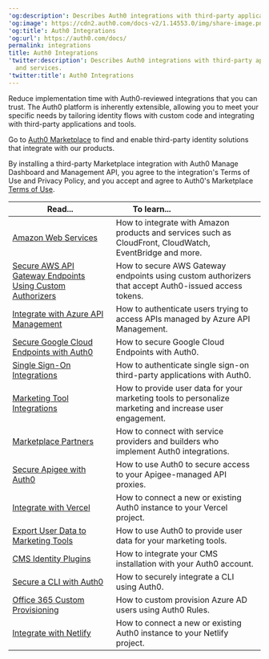 ---
'og:description': Describes Auth0 integrations with third-party applications and services.
'og:image': https://cdn2.auth0.com/docs-v2/1.14553.0/img/share-image.png
'og:title': Auth0 Integrations
'og:url': https://auth0.com/docs/
permalink: integrations
title: Auth0 Integrations
'twitter:description': Describes Auth0 integrations with third-party applications
  and services.
'twitter:title': Auth0 Integrations
---
Reduce implementation time with Auth0-reviewed integrations that you can trust. The Auth0 platform is inherently extensible, allowing you to meet your specific needs by tailoring identity flows with custom code and integrating with third-party applications and tools.

Go to [Auth0 Marketplace](https://marketplace.auth0.com/) to find and enable third-party identity solutions that integrate with our products.

<Callout icon="file-lines" color="#0EA5E9" iconType="regular">

By installing a third-party Marketplace integration with Auth0 Manage Dashboard and Management API, you agree to the integration's Terms of Use and Privacy Policy, and you accept and agree to Auth0's Marketplace [Terms of Use](https://auth0.com/legal).

</Callout>

<table class="table"><thead>
<tr>
<th><strong>Read...</strong></th>
<th><strong>To learn...</strong>                                </th>
</tr>
</thead>
<tbody>
<tr>
<td><a href="/docs/customize/integrations/aws">Amazon Web Services</a></td>
<td>How to integrate with Amazon products and services such as CloudFront, CloudWatch, EventBridge and more.</td>
</tr>
<tr>
<td><a href="/docs/customize/integrations/aws/aws-api-gateway-custom-authorizers">Secure AWS API Gateway Endpoints Using Custom Authorizers</a></td>
<td>How to secure AWS Gateway endpoints using custom authorizers that accept Auth0-issued access tokens.</td>
</tr>
<tr>
<td><a href="/docs/customize/integrations/azure-api-management">Integrate with Azure API Management</a></td>
<td>How to authenticate users trying to access APIs managed by Azure API Management.</td>
</tr>
<tr>
<td><a href="/docs/customize/integrations/google-cloud-endpoints">Secure Google Cloud Endpoints with Auth0</a></td>
<td>How to secure Google Cloud Endpoints with Auth0.</td>
</tr>
<tr>
<td><a href="/docs/customize/integrations/sso-integrations">Single Sign-On Integrations</a></td>
<td>How to authenticate single sign-on third-party applications with Auth0.</td>
</tr>
<tr>
<td><a href="/docs/customize/integrations/marketing-tool-integrations">Marketing Tool Integrations</a></td>
<td>How to provide user data for your marketing tools to personalize marketing and increase user engagement.</td>
</tr>
<tr>
<td><a href="/docs/customize/integrations/marketplace-partners">Marketplace Partners</a></td>
<td>How to connect with service providers and builders who implement Auth0 integrations.</td>
</tr>
<tr>
<td><a href="/docs/customize/integrations/apigee">Secure Apigee with Auth0</a></td>
<td>How to use Auth0 to secure access to your Apigee-managed API proxies.</td>
</tr>
<tr>
<td><a href="/docs/customize/integrations/integrate-with-vercel">Integrate with Vercel</a></td>
<td>How to connect a new or existing Auth0 instance to your Vercel project.</td>
</tr>
<tr>
<td><a href="/docs/customize/integrations/marketing-tool-integrations">Export User Data to Marketing Tools</a></td>
<td>How to use Auth0 to provide user data for your marketing tools.</td>
</tr>
<tr>
<td><a href="/docs/customize/integrations/cms">CMS Identity Plugins</a></td>
<td>How to integrate your CMS installation with your Auth0 account.</td>
</tr>
<tr>
<td><a href="/docs/customize/integrations/secure-a-cli-with-auth0">Secure a CLI with Auth0</a></td>
<td>How to securely integrate a CLI using Auth0.</td>
</tr>
<tr>
<td><a href="/docs/customize/integrations/office-365-custom-provisioning">Office 365 Custom Provisioning</a></td>
<td>How to custom provision Azure AD users using Auth0 Rules.</td>
</tr>
<tr>
<td><a href="/docs/customize/integrations/integrate-with-netlify">Integrate with Netlify</a></td>
<td>How to connect a new or existing Auth0 instance to your Netlify project.</td>
</tr>
</tbody>
</table>